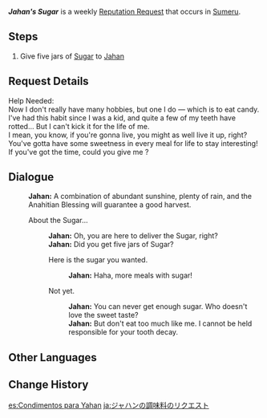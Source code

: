 {{Quest Infobox
|id            = 73661
|image         = Jahan Icon.png
|type          = World
|group         = Request
|startLocation = [[Sumeru City]], [[Sumeru]]
|region        = Sumeru
|area          = Avidya Forest
|subarea       = Sumeru City
|characters    = Traveler; Jahan
|rewards       = Mora*20,000
|rep           = Sumeru
}}
'''''Jahan's Sugar''''' is a weekly [[Reputation Request]] that occurs in [[Sumeru]].

==Steps==
# Give five jars of [[Sugar]] to [[Jahan]]

==Request Details==
Help Needed:<br>
Now I don't really have many hobbies, but one I do &mdash; which is to eat candy.<br>
I've had this habit since I was a kid, and quite a few of my teeth have rotted... But I can't kick it for the life of me.<br>
I mean, you know, if you're gonna live, you might as well live it up, right?<br>
You've gotta have some sweetness in every meal for life to stay interesting!<br>
If you've got the time, could you give me {{Color|buzzword|5 jars of Sugar}}?

==Dialogue==
{{Quest Description|Jahan from Sumeru City needs five jars of Sugar.}}
{{Dialogue Start}}
:'''Jahan:''' A combination of abundant sunshine, plenty of rain, and the Anahitian Blessing will guarantee a good harvest.
:{{DIcon|Quest}} About the Sugar...
::'''Jahan:''' Oh, you are here to deliver the Sugar, right?
::'''Jahan:''' Did you get five jars of Sugar?
::{{DIcon|Quest}} Here is the sugar you wanted.
:::'''Jahan:''' Haha, more meals with sugar!
::{{DIcon}} Not yet.
:::'''Jahan:''' You can never get enough sugar. Who doesn't love the sweet taste?
:::'''Jahan:''' But don't eat too much like me. I cannot be held responsible for your tooth decay.
{{Dialogue End}}

==Other Languages==
{{Other Languages
|default_hidden = 1
|en      = Jahan's Sugar
|zhs     = 贾汉的调味料需求
|zhs_rm  = Jiǎhàn de Tiáowèi-liào Xūqiú
|zht     = 賈漢的調味料需求
|zht_rm  = Jiǎhàn de Tiáowèi-liào Xūqiú
|ja      = ジャハンの調味料のリクエスト
|ja_rm   = Jahan no Choumiryou no Rikuesuto
|ko      = 자한의 조미료 의뢰
|ko_rm   = Jahan-ui Jomiryo Uiroe
|es      = Condimentos para Yahan
|fr      = Du sucre pour Jahan
|ru      = Сахар для Джахана
|th      = การสรรหาเครื่องปรุงรสของ Jahan
|th_rm   = 
|vi      = Yêu Cầu Về Gia Vị Của Jahan
|de      = Jahans Bitte um Zucker
|id      = Permintaan Sugar dari Jahan
|pt      = Condimentos para Jahan
|tr      = Jahan'ın Şekeri
|it      = Zucchero per Jahan
}}

==Change History==
{{Change History|3.0}}

[[es:Condimentos para Yahan]]
[[ja:ジャハンの調味料のリクエスト]]
